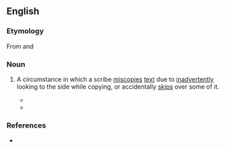 ==English==

===Etymology===
From {{der|en|grc|παρά||beside}} and {{m|grc|βλέπω||to look at}}

===Noun===
{{en-noun|~|parablepses}}

# {{lb|en|paleography}} A circumstance in which a scribe [[miscopies]] [[text]] due to [[inadvertently]] looking to the side while copying, or accidentally [[skips]] over some of it.
#* {{quote-book|en|year=1978|title=Congress Volume  |author=International Organization for the Study of the Old Testament |page=400 |ISBN=9004058354 |passage=So too '''parablepses''' due to homoioteleuton in the Greek text are irrelevant for the Hebrew text.  }}
#* {{quote-book|en|year=2009|title=The Impact of Unit Delimitation on Exegesis  |author=Raymond De Hoop, ‎Marjo Christina Annette Korpel, ‎& Stanley E. Porter  |page=35 |ISBN=9004171622 |passage= Vertical '''parablebsis''' does not fit either, since it should be in the range of several lines (two or three lines).}}

===References===
* {{cite-book|last=Ehrman|first=Bart D.|year=2005|title=Misquoting Jesus: The Story Behind Who Changed the Bible and Why|publisher=HarperCollins|location=New York, NY|isbn=0-06-073817-0}}